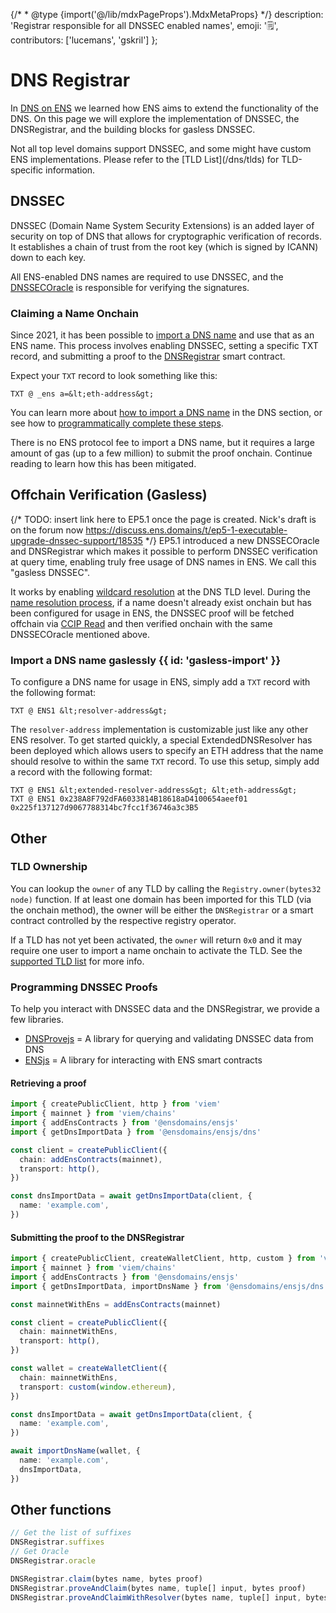 {/* * @type {import('@/lib/mdxPageProps').MdxMetaProps} */}
description: 'Registrar responsible for all DNSSEC enabled names',
emoji: '🗒️',
contributors: ['lucemans', 'gskril']
};

# DNS Registrar

In [DNS on ENS](/learn/dns) we learned how ENS aims to extend the functionality of the DNS.
On this page we will explore the implementation of DNSSEC, the DNSRegistrar, and the building blocks for gasless DNSSEC.

<Note>
  Not all top level domains support DNSSEC, and some might have custom ENS
  implementations. Please refer to the [TLD List](/dns/tlds) for TLD-specific
  information.
</Note>

## DNSSEC

DNSSEC (Domain Name System Security Extensions) is an added layer of security on top of DNS that allows for cryptographic verification of records. It establishes a chain of trust from the root key (which is signed by ICANN) down to each key.

All ENS-enabled DNS names are required to use DNSSEC, and the [DNSSECOracle](https://github.com/ensdomains/ens-contracts/tree/master/contracts/dnssec-oracle) is responsible for verifying the signatures.

### Claiming a Name Onchain

Since 2021, it has been possible to [import a DNS name](/learn/dns#importing-a-dns-name) and use that as an ENS name. This process involves enabling DNSSEC, setting a specific TXT record, and submitting a proof to the [DNSRegistrar](https://github.com/ensdomains/ens-contracts/tree/master/contracts/dnsregistrar) smart contract.

Expect your `TXT` record to look something like this:

```
TXT @ _ens a=&lt;eth-address&gt;
```

You can learn more about [how to import a DNS name](/learn/dns#importing-a-dns-name) in the DNS section, or see how to [programmatically complete these steps](#programming-dnssec-proofs).

There is no ENS protocol fee to import a DNS name, but it requires a large amount of gas (up to a few million) to submit the proof onchain. Continue reading to learn how this has been mitigated.

## Offchain Verification (Gasless)

{/* TODO: insert link here to EP5.1 once the page is created. Nick's draft is on the forum now https://discuss.ens.domains/t/ep5-1-executable-upgrade-dnssec-support/18535 */}
EP5.1 introduced a new DNSSECOracle and DNSRegistrar which makes it possible to perform DNSSEC verification at query time, enabling truly free usage of DNS names in ENS. We call this "gasless DNSSEC".

It works by enabling [wildcard resolution](/ensip/10) at the DNS TLD level. During the [name resolution process](/resolution), if a name doesn't already exist onchain but has been configured for usage in ENS, the DNSSEC proof will be fetched offchain via [CCIP Read](https://eips.ethereum.org/EIPS/eip-3668) and then verified onchain with the same DNSSECOracle mentioned above.

### Import a DNS name gaslessly {{ id: 'gasless-import' }}

To configure a DNS name for usage in ENS, simply add a `TXT` record with the following format:

```
TXT @ ENS1 &lt;resolver-address&gt;
```

The `resolver-address` implementation is customizable just like any other ENS resolver. To get started quickly, a special ExtendedDNSResolver has been deployed which allows users to specify an ETH address that the name should resolve to within the same `TXT` record. To use this setup, simply add a record with the following format:

```
TXT @ ENS1 &lt;extended-resolver-address&gt; &lt;eth-address&gt;
TXT @ ENS1 0x238A8F792dFA6033814B18618aD4100654aeef01 0x225f137127d9067788314bc7fcc1f36746a3c3B5
```

## Other

### TLD Ownership

You can lookup the `owner` of any TLD by calling the `Registry.owner(bytes32 node)` function.
If at least one domain has been imported for this TLD (via the onchain method), the owner will be either the `DNSRegistrar` or a smart contract controlled by the respective registry operator.

If a TLD has not yet been activated, the `owner` will return `0x0` and it may require one user to import a name onchain to activate the TLD. See the [supported TLD list](/dns/tlds) for more info.

### Programming DNSSEC Proofs

To help you interact with DNSSEC data and the DNSRegistrar, we provide a few libraries.

- [DNSProvejs](https://github.com/ensdomains/dnsprovejs) = A library for querying and validating DNSSEC data from DNS
- [ENSjs](https://github.com/ensdomains/ensjs-v3) = A library for interacting with ENS smart contracts

#### Retrieving a proof

```ts
import { createPublicClient, http } from 'viem'
import { mainnet } from 'viem/chains'
import { addEnsContracts } from '@ensdomains/ensjs'
import { getDnsImportData } from '@ensdomains/ensjs/dns'

const client = createPublicClient({
  chain: addEnsContracts(mainnet),
  transport: http(),
})

const dnsImportData = await getDnsImportData(client, {
  name: 'example.com',
})
```

#### Submitting the proof to the DNSRegistrar

```ts
import { createPublicClient, createWalletClient, http, custom } from 'viem'
import { mainnet } from 'viem/chains'
import { addEnsContracts } from '@ensdomains/ensjs'
import { getDnsImportData, importDnsName } from '@ensdomains/ensjs/dns'

const mainnetWithEns = addEnsContracts(mainnet)

const client = createPublicClient({
  chain: mainnetWithEns,
  transport: http(),
})

const wallet = createWalletClient({
  chain: mainnetWithEns,
  transport: custom(window.ethereum),
})

const dnsImportData = await getDnsImportData(client, {
  name: 'example.com',
})

await importDnsName(wallet, {
  name: 'example.com',
  dnsImportData,
})
```

## Other functions

```ts
// Get the list of suffixes
DNSRegistrar.suffixes
// Get Oracle
DNSRegistrar.oracle
```

```ts
DNSRegistrar.claim(bytes name, bytes proof)
DNSRegistrar.proveAndClaim(bytes name, tuple[] input, bytes proof)
DNSRegistrar.proveAndClaimWithResolver(bytes name, tuple[] input, bytes proof, address resolver, address addr)
```
